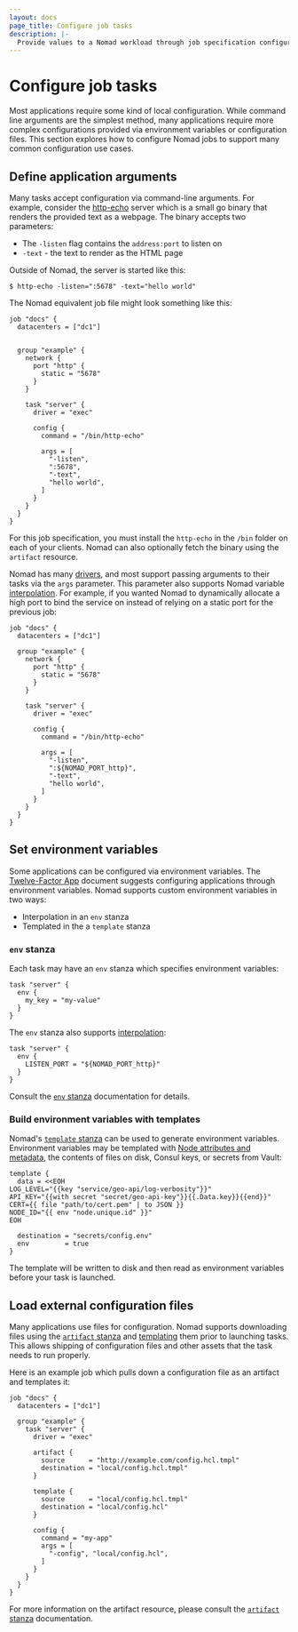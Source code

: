 ```yaml
---
layout: docs
page_title: Configure job tasks
description: |-
  Provide values to a Nomad workload through job specification configuration files, command line arguments, and environment variables.
---
```


# Configure job tasks

Most applications require some kind of local configuration. While command line
arguments are the simplest method, many applications require more complex
configurations provided via environment variables or configuration files. This
section explores how to configure Nomad jobs to support many common
configuration use cases.

## Define application arguments

Many tasks accept configuration via command-line arguments. For example,
consider the [http-echo](https://github.com/hashicorp/http-echo) server which
is a small go binary that renders the provided text as a webpage. The binary
accepts two parameters:

- The `-listen` flag contains the `address:port` to listen on
- `-text` - the text to render as the HTML page

Outside of Nomad, the server is started like this:

```shell-session
$ http-echo -listen=":5678" -text="hello world"
```

The Nomad equivalent job file might look something like this:

```hcl
job "docs" {
  datacenters = ["dc1"]


  group "example" {
    network {
      port "http" {
        static = "5678"
      }
    }

    task "server" {
      driver = "exec"

      config {
        command = "/bin/http-echo"

        args = [
          "-listen",
          ":5678",
          "-text",
          "hello world",
        ]
      }
    }
  }
}
```

<Note>

 For this job specification, you must install the `http-echo` in
the `/bin` folder on each of your clients. Nomad can
also optionally fetch the binary using the `artifact` resource.

</Note>

Nomad has many [drivers], and most support passing arguments to their tasks via
the `args` parameter. This parameter also supports Nomad variable
[interpolation]. For example, if you wanted Nomad to dynamically allocate a high
port to bind the service on instead of relying on a static port for the previous
job:

```hcl
job "docs" {
  datacenters = ["dc1"]

  group "example" {
    network {
      port "http" {
        static = "5678"
      }
    }

    task "server" {
      driver = "exec"

      config {
        command = "/bin/http-echo"

        args = [
          "-listen",
          ":${NOMAD_PORT_http}",
          "-text",
          "hello world",
        ]
      }
    }
  }
}
```

## Set environment variables

Some applications can be configured via environment variables. The
[Twelve-Factor App](https://12factor.net/config) document suggests configuring
applications through environment variables. Nomad supports custom environment
variables in two ways:

- Interpolation in an `env` stanza
- Templated in the a `template` stanza

### `env` stanza

Each task may have an `env` stanza which specifies environment variables:

```hcl
task "server" {
  env {
    my_key = "my-value"
  }
}
```

The `env` stanza also supports [interpolation]:

```hcl
task "server" {
  env {
    LISTEN_PORT = "${NOMAD_PORT_http}"
  }
}
```

Consult the [`env` stanza] documentation for details.

### Build environment variables with templates

Nomad's [`template` stanza] can be used to generate environment variables.
Environment variables may be templated with [Node attributes and
metadata][nodevars], the contents of files on disk, Consul keys, or secrets from
Vault:

```hcl
template {
  data = <<EOH
LOG_LEVEL="{{key "service/geo-api/log-verbosity"}}"
API_KEY="{{with secret "secret/geo-api-key"}}{{.Data.key}}{{end}}"
CERT={{ file "path/to/cert.pem" | to JSON }}
NODE_ID="{{ env "node.unique.id" }}"
EOH

  destination = "secrets/config.env"
  env         = true
}
```

The template will be written to disk and then read as environment variables
before your task is launched.

## Load external configuration files

Many applications use files for configuration. Nomad supports downloading files
using the [`artifact` stanza] and [templating][`template` stanza] them prior to
launching tasks. This allows shipping of configuration files and other assets
that the task needs to run properly.

Here is an example job which pulls down a configuration file as an artifact and
templates it:

```hcl
job "docs" {
  datacenters = ["dc1"]

  group "example" {
    task "server" {
      driver = "exec"

      artifact {
        source      = "http://example.com/config.hcl.tmpl"
        destination = "local/config.hcl.tmpl"
      }

      template {
        source      = "local/config.hcl.tmpl"
        destination = "local/config.hcl"
      }

      config {
        command = "my-app"
        args = [
          "-config", "local/config.hcl",
        ]
      }
    }
  }
}
```

For more information on the artifact resource, please consult the [`artifact`
stanza] documentation.

[`artifact` stanza]: /nomad/docs/job-specification/artifact 'Nomad artifact Job Specification'
[nodevars]: /nomad/docs/reference/runtime-variable-interpolation
[`template` stanza]: /nomad/docs/job-specification/template 'Nomad template Job Specification'
[interpolation]: /nomad/docs/reference/runtime-variable-interpolation 'Nomad Variable Interpolation'
[drivers]: /nomad/docs/job-declare/task-driver
[`env` stanza]: /nomad/docs/job-specification/env
